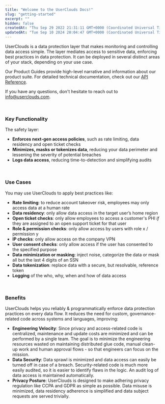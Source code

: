 ```yaml
---
title: "Welcome to the UserClouds Docs!"
slug: "getting-started"
excerpt: ""
hidden: false
createdAt: "Thu Sep 29 2022 21:31:11 GMT+0000 (Coordinated Universal Time)"
updatedAt: "Tue Sep 10 2024 20:04:47 GMT+0000 (Coordinated Universal Time)"
---
```


UserClouds is a data protection layer that makes monitoring and controlling data access simple. The layer mediates access to sensitive data, enforcing best practices in data protection. It can be deployed in several distinct areas of your stack, depending on your use case.

Our Product Guides provide high-level narrative and information about our product suite. For detailed technical documentation, check out our [API Reference](/reference).

If you have any questions, don't hesitate to reach out to [info@userclouds.com](mailto:info@userclouds.com).

<br />

### Key Functionality

The safety layer:

- **Enforces next-gen access policies**, such as rate limiting, data residency and open ticket checks
- **Minimizes, masks or tokenizes data**, reducing your data perimeter and lessening the severity of potential breaches
- **Logs data access**, reducing time-to-detection and simplifying audits

<br />

### Use Cases

You may use UserClouds to apply best practices like:

- **Rate limiting**: to reduce account takeover risk, employees may only access data at a human rate
- **Data residency**: only allow data access in the target user’s home region
- **Open ticket checks**: only allow employees to access a customer's PHI _if_ they are assigned to an open support ticket for that user
- **Role & permission checks**: only allow access by users with role x / permission y
- **IP checks**: only allow access on the company VPN
- **User consent checks**: only allow access if the user has consented to the specified purpose
- **Data minimization or masking**: inject noise, categorize the data or mask all but the last 4 digits of an SSN
- **Data tokenization**: replace data with a secure, but resolvable, reference token
- **Logging** of the who, why, when and how of data access

<br />

### Benefits

UserClouds helps you reliably & programmatically enforce data protection practices on every data flow. It reduces the need for custom, governance-related code across systems and languages, improving:

- **Engineering Velocity**: Since privacy and access-related code is centralized, maintenance and update costs are minimized and can be performed by a single team. The goal is to minimize the engineering resources wasted on maintaining distributed glue code, manual clean-up work and human approval flows - so that engineers can focus on the mission.
- **Data Security**: Data sprawl is minimized and data access can easily be turned off in case of a breach. Security-related code is much more easily audited, so it is easier to identify flaws in the logic. An audit log of data access is maintained automatically.
- **Privacy Posture**: UserClouds is designed to make adhering privacy regulation like CCPA and GDPR as simple as possible. Data misuse is minimized, data residency adherence is simplified and data subject requests are served trivially.

